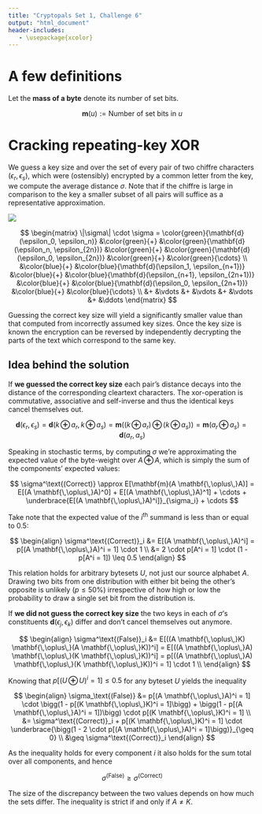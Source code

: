 ```yaml
---
title: "Cryptopals Set 1, Challenge 6"
output: "html_document"
header-includes:
   - \usepackage{xcolor}
---
```


\usepackage{xcolor}
\newcommand{\ubytes}{\mathbf{U_N}}
\newcommand{\xor}{\mathbf{\,\oplus\,}}
\newcommand{\hm}{\mathbf{m}}
\newcommand{\hdens}{\mathbf{\rho}}
\newcommand{\hdist}[2]{\mathbf{d}(#1, #2)}
\newcommand{\hmass}[1]{\mathbf{m}(#1)}

# A few definitions

Let the **mass of a byte** denote its number of set bits.

$$
\hm(u) := \text{Number of set bits in }u
$$

# Cracking repeating-key XOR

We guess a key size and over the set of every pair of two chiffre characters $(\epsilon_r, \epsilon_s)$, which were (ostensibly) encrypted by a common letter from the key, we compute the average distance $\sigma$. Note that if the chiffre is large in comparison to the key a smaller subset of all pairs will suffice as a representative approximation.

![](assets/s1c6.jpg)

$$
\begin{matrix}
   \|\sigma\| \cdot \sigma = \color{green}{\hdist{\epsilon_0}{\epsilon_n}}     &\color{green}{+}  &\color{green}{\hdist{\epsilon_n}{\epsilon_{2n}}}       &\color{green}{+} &\color{green}{\hdist{\epsilon_0}{\epsilon_{2n}}}   &\color{green}{+} &\color{green}{\cdots} \\
 &\color{blue}{+} &\color{blue}{\hdist{\epsilon_1}{\epsilon_{n+1}}} &\color{blue}{+} &\color{blue}{\hdist{\epsilon_{n+1}}{\epsilon_{2n+1}}} &\color{blue}{+} &\color{blue}{\hdist{\epsilon_0}{\epsilon_{2n+1}}} &\color{blue}{+} &\color{blue}{\cdots} \\
 &+ &\vdots               &+ &\vdots                    &+ &\vdots                &+ &\ddots
\end{matrix}
$$

Guessing the correct key size will yield a significantly smaller value than that computed from incorrectly assumed key sizes. Once the key size is known the encryption can be reversed by independently decrypting the parts of the text which correspond to the same key.

## Idea behind the solution

If **we guessed the correct key size** each pair's distance decays into the distance of the corresponding cleartext characters. The xor-operation is commutative, associative and self-inverse and thus the identical keys cancel themselves out.

$$
\hdist{\epsilon_r}{\epsilon_s} = \hdist{k \xor a_r}{k \xor a_s} = \hmass{(k \xor a_r) \xor (k \xor a_s)} = \hmass{a_r \xor a_s} = \hdist{a_r}{a_s}
$$

Speaking in stochastic terms, by computing $\sigma$ we're approximating the expected value of the byte-weight over $A \xor A$, which is simply the sum of the components' expected values:

$$
\sigma^\text{(Correct)} \approx E[\hmass{A \xor A}] = E[(A \xor A)^0] + E[(A \xor A)^1] + \cdots + \underbrace{E[(A \xor A)^i]}_{\sigma_i} + \cdots
$$

Take note that the expected value of the $i^\text{th}$ summand is less than or equal to $0.5$:

$$
\begin{align}
\sigma^\text{(Correct)}_i &= E[(A \xor A)^i] = p[(A \xor A)^i = 1] \cdot 1 \\
                          &= 2 \cdot p[A^i = 1] \cdot (1 - p[A^i = 1]) \leq 0.5
\end{align}
$$

This relation holds for arbitrary bytesets $U$, not just our source alphabet $A$. Drawing two bits from one distribution with either bit being the other's opposite is unlikely ($p \leq 50\%$) irrespective of how high or low the probability to draw a single set bit from the distribution is.

If **we did not guess the correct key size** the two keys in each of $\sigma$'s constituents $\hdist{\epsilon_j}{ \epsilon_k}$ differ and don't cancel themselves out anymore.

$$
\begin{align}
\sigma^\text{(False)}_i &= E[((A \xor K) \xor (A \xor K))^i] = E[((A \xor A) \xor (K \xor K))^i]  = p[((A \xor A) \xor (K \xor K))^i = 1] \cdot 1 \\
\end{align}
$$

Knowing that $p[(U \xor U)^i = 1] \leq 0.5$ for any byteset $U$ yields the inequality

$$
\begin{align}
\sigma_\text{(False)}  &= p[(A \xor A)^i = 1] \cdot \bigg(1 - p[(K \xor K)^i = 1]\bigg) + \bigg(1 - p[(A \xor A)^i = 1])\bigg) \cdot p[(K \xor K)^i = 1] \\
         &= \sigma^\text{(Correct)}_i + p[(K \xor K)^i = 1] \cdot \underbrace{\bigg(1 - 2 \cdot p[(A \xor A)^i = 1]\bigg)}_{\geq 0} \\
         &\geq \sigma^\text{(Correct)}_i
\end{align}
$$

As the inequality holds for every component $i$ it also holds for the sum total over all components, and hence

$$
\sigma^\text{(False)} \geq \sigma^\text{(Correct)}
$$

The size of the discrepancy between the two values depends on how much the sets differ. The inequality is strict if and only if $A \neq K$.
